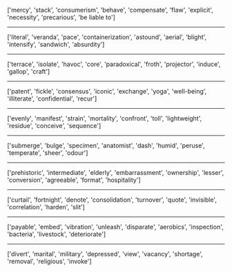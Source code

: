 ['mercy', 'stack', 'consumerism', 'behave', 'compensate', 'flaw', 'explicit', 'necessity', 'precarious', 'be liable to']
<hr>
['literal', 'veranda', 'pace', 'containerization', 'astound', 'aerial', 'blight', 'intensify', 'sandwich', 'absurdity']
<hr>
['terrace', 'isolate', 'havoc', 'core', 'paradoxical', 'froth', 'projector', 'induce', 'gallop', 'craft']
<hr>
['patent', 'fickle', 'consensus', 'iconic', 'exchange', 'yoga', 'well-being', 'illiterate', 'confidential', 'recur']
<hr>
['evenly', 'manifest', 'strain', 'mortality', 'confront', 'toll', 'lightweight', 'residue', 'conceive', 'sequence']
<hr>
['submerge', 'bulge', 'specimen', 'anatomist', 'dash', 'humid', 'peruse', 'temperate', 'sheer', 'odour']
<hr>
['prehistoric', 'intermediate', 'elderly', 'embarrassment', 'ownership', 'lesser', 'conversion', 'agreeable', 'format', 'hospitality']
<hr>
['curtail', 'fortnight', 'denote', 'consolidation', 'turnover', 'quote', 'invisible', 'correlation', 'harden', 'slit']
<hr>
['payable', 'embed', 'vibration', 'unleash', 'disparate', 'aerobics', 'inspection', 'bacteria', 'livestock', 'deteriorate']
<hr>
['divert', 'marital', 'military', 'depressed', 'view', 'vacancy', 'shortage', 'removal', 'religious', 'invoke']